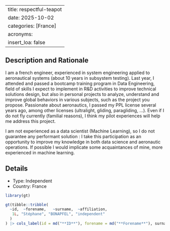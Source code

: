 
---
title: respectful-teapot
date: 2025-10-02
categories: [France]
acronyms:
  insert_loa: false
---

## Description and Rationale

I am a french engineer, experienced in system engineering applied to aeronautical systems (about 10 years in subsystem testing). Last year, I attended and passed a bootcamp training program in Data Engineering, field of skills I expect to implement in R&D activities to improve technical solutions design, but also in personal projects to analyze, understand and improve global behaviors in various subjects, such as the project you propose.
Passionate about aeronautics, I passed my PPL license several years ago, among other licenses (ultralight, gliding, paragliding, ...). Even if I do not fly currently (familial reasons), I think my pilot experiences will help me address this project.

I am not experienced as a data scientist (Machine Learning), so I do not guarantee any performant solution : I take this participation as an opportunity to improve my knowledge in both data science and aeronautic operations. If possible I would implicate some acquaintances of mine, more experienced in machine learning.

## Details

* Type: Independent
* Country: France

```r
library(gt)

gt(tibble::tribble(
  ~id,  ~forename,   ~surname,  ~affiliation,
   1L, "Stéphane", "BONAPFEL", "independent"
  )
) |> cols_label(id = md("**ID**"), forename = md("**Forename**"), surname ~ md("**Surname**"), affiliation ~ md("**Affiliation**"))
```
